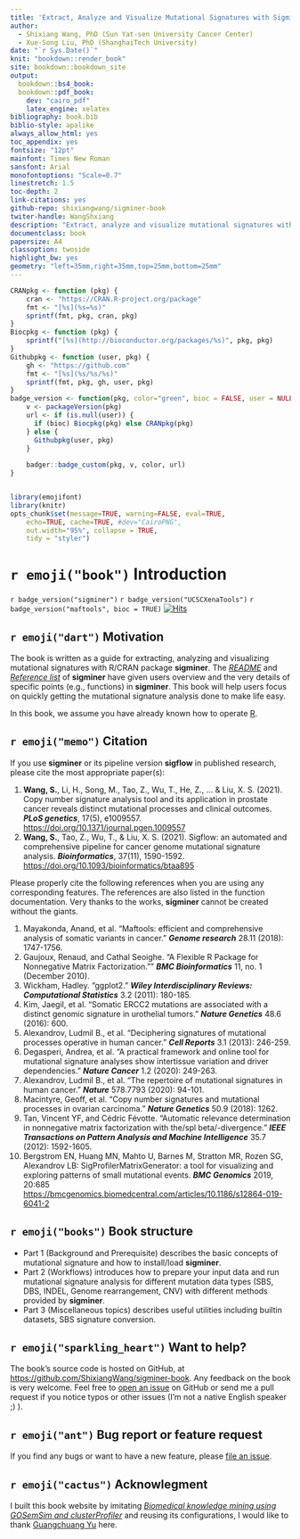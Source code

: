 ```yaml
---
title: 'Extract, Analyze and Visualize Mutational Signatures with Sigminer'
author: 
  - Shixiang Wang, PhD (Sun Yat-sen University Cancer Center)
  - Xue-Song Liu, PhD (ShanghaiTech University)
date: "`r Sys.Date()`"
knit: "bookdown::render_book"
site: bookdown::bookdown_site
output:
  bookdown::bs4_book:
  bookdown::pdf_book:
    dev: "cairo_pdf"
    latex_engine: xelatex
bibliography: book.bib
biblio-style: apalike
always_allow_html: yes
toc_appendix: yes
fontsize: "12pt"
mainfont: Times New Roman
sansfont: Arial
monofontoptions: "Scale=0.7"
linestretch: 1.5
toc-depth: 2
link-citations: yes
github-repo: shixiangwang/sigminer-book
twiter-handle: WangShxiang
description: "Extract, analyze and visualize mutational signatures with sigminer."
documentclass: book
papersize: A4
classoption: twoside
highlight_bw: yes
geometry: "left=35mm,right=35mm,top=25mm,bottom=25mm"
---
```



```r
CRANpkg <- function (pkg) {
    cran <- "https://CRAN.R-project.org/package"
    fmt <- "[%s](%s=%s)"
    sprintf(fmt, pkg, cran, pkg)
}
Biocpkg <- function (pkg) {
    sprintf("[%s](http://bioconductor.org/packages/%s)", pkg, pkg)
}
Githubpkg <- function (user, pkg) {
    gh <- "https://github.com"
    fmt <- "[%s](%s/%s/%s)"
    sprintf(fmt, pkg, gh, user, pkg)
}
badge_version <- function(pkg, color="green", bioc = FALSE, user = NULL) {
    v <- packageVersion(pkg)
    url <- if (is.null(user)) {
      if (bioc) Biocpkg(pkg) else CRANpkg(pkg)
    } else {
      Githubpkg(user, pkg)
    }
    
    badger::badge_custom(pkg, v, color, url)
}


library(emojifont)
library(knitr)
opts_chunk$set(message=TRUE, warning=FALSE, eval=TRUE, 
    echo=TRUE, cache=TRUE, #dev="CairoPNG",
    out.width="95%", collapse = TRUE,
    tidy = "styler")
```


# `r emoji("book")` Introduction {-}

`r badge_version("sigminer")`
`r badge_version("UCSCXenaTools")`
`r badge_version("maftools", bioc = TRUE)`
[![Hits](https://hits.seeyoufarm.com/api/count/incr/badge.svg?url=https%3A%2F%2Fgithub.com%2FShixiangWang%2Fsigminer-book&count_bg=%2379C83D&title_bg=%23555555&icon=americanairlines.svg&icon_color=%23E7E7E7&title=hits&edge_flat=false)](https://hits.seeyoufarm.com)


## `r emoji("dart")` Motivation {-}

The book is written as a guide for extracting, analyzing and visualizing mutational signatures with R/CRAN package **sigminer**. The [*README*](https://github.com/ShixiangWang/sigminer/blob/master/README.md) and [*Reference list*](https://shixiangwang.github.io/sigminer/reference/index.html) of **sigminer** have given users overview and the very details of specific points (e.g., functions) in **sigminer**. This book will help users focus on quickly getting the mutational signature analysis done to make life easy. 

In this book, we assume you have already known how to operate [R](http://cran.r-project.org/).

## `r emoji("memo")` Citation {-}

If you use **sigminer** or its pipeline version **sigflow** in published research, please cite the most appropriate paper(s):

1. **Wang, S.**, Li, H., Song, M., Tao, Z., Wu, T., He, Z., ... & Liu, X. S. (2021). Copy number signature analysis tool and its application in prostate cancer reveals distinct mutational processes and clinical outcomes. ___PLoS genetics___, 17(5), e1009557. <https://doi.org/10.1371/journal.pgen.1009557>
2. **Wang, S.**, Tao, Z., Wu, T., & Liu, X. S. (2021). Sigflow: an automated and comprehensive pipeline for cancer genome mutational signature analysis. ___Bioinformatics___, 37(11), 1590-1592. <https://doi.org/10.1093/bioinformatics/btaa895>

Please properly cite the following references when you are using any
corresponding features. The references are also listed in the function
documentation. Very thanks to the works, **sigminer** cannot be created
without the giants.

1.  Mayakonda, Anand, et al. “Maftools: efficient and comprehensive
    analysis of somatic variants in cancer.” ___Genome research___ 28.11
    (2018): 1747-1756.
2.  Gaujoux, Renaud, and Cathal Seoighe. “A Flexible R Package for
    Nonnegative Matrix Factorization.”" ___BMC Bioinformatics___ 11, no. 1
    (December 2010).
3.  Wickham, Hadley. "ggplot2." ___Wiley Interdisciplinary Reviews: Computational Statistics___ 3.2 (2011): 180-185.
4.  Kim, Jaegil, et al. “Somatic ERCC2 mutations are associated with a
    distinct genomic signature in urothelial tumors.” ___Nature Genetics___
    48.6 (2016): 600.
5.  Alexandrov, Ludmil B., et al. “Deciphering signatures of mutational
    processes operative in human cancer.” ___Cell Reports___ 3.1 (2013):
    246-259.
6.  Degasperi, Andrea, et al. “A practical framework and online tool for
    mutational signature analyses show intertissue variation and driver
    dependencies.” ___Nature Cancer___ 1.2 (2020): 249-263.
7.  Alexandrov, Ludmil B., et al. “The repertoire of mutational
    signatures in human cancer.” ___Nature___ 578.7793 (2020): 94-101.
8.  Macintyre, Geoff, et al. “Copy number signatures and mutational
    processes in ovarian carcinoma.” ___Nature Genetics___ 50.9 (2018): 1262.
9.  Tan, Vincent YF, and Cédric Févotte. “Automatic relevance
    determination in nonnegative matrix factorization with the/spl
    beta/-divergence.” ___IEEE Transactions on Pattern Analysis and Machine Intelligence___ 35.7 (2012): 1592-1605.
10. Bergstrom EN, Huang MN, Mahto U, Barnes M, Stratton MR, Rozen SG,
    Alexandrov LB: SigProfilerMatrixGenerator: a tool for visualizing
    and exploring patterns of small mutational events. ___BMC Genomics___
    2019, 20:685
    <https://bmcgenomics.biomedcentral.com/articles/10.1186/s12864-019-6041-2>

## `r emoji("books")` Book structure {-}

+ Part 1 (Background and Prerequisite) describes the basic concepts of mutational signature and how to install/load **sigminer**. 
+ Part 2 (Workflows) introduces how to prepare your input data and run mutational signature analysis for different mutation data types (SBS, DBS, INDEL, Genome rearrangement, CNV) with different methods provided by **sigminer**.
+ Part 3 (Miscellaneous topics) describes useful utilities including builtin datasets, SBS signature conversion.

## `r emoji("sparkling_heart")` Want to help? {-}


The book’s source code is hosted on GitHub, at <https://github.com/ShixiangWang/sigminer-book>. Any feedback on the book is very welcome. Feel free to [open an issue](https://github.com/ShixiangWang/sigminer-book/issues/new) on GitHub or send me a pull request if you notice typos or other issues (I'm not a native English speaker ;) ).

## `r emoji("ant")` Bug report or feature request {-}

If you find any bugs or want to have a new feature, please [file an issue](https://github.com/ShixiangWang/sigminer/issues/new).


## `r emoji("cactus")` Acknowlegment {-}

I built this book website by imitating [*Biomedical knowledge mining using GOSemSim and clusterProfiler*](https://github.com/YuLab-SMU/biomedical-knowledge-mining-book) and reusing its configurations, I would like to thank [Guangchuang Yu](https://github.com/GuangchuangYu) here.
